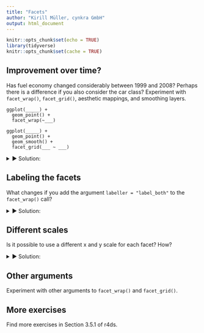 ```yaml
---
title: "Facets"
author: "Kirill Müller, cynkra GmbH"
output: html_document
---
```


```r
knitr::opts_chunk$set(echo = TRUE)
library(tidyverse)
knitr::opts_chunk$set(cache = TRUE)
```

## Improvement over time?

Has fuel economy changed considerably between 1999 and 2008? Perhaps there is a difference if you also consider the car class? Experiment with `facet_wrap()`, `facet_grid()`, aesthetic mappings, and smoothing layers.

```
ggplot(_____) +
  geom_point() +
  facet_wrap(~___)
```

```
ggplot(_____) +
  geom_point() +
  geom_smooth() + 
  facet_grid(___ ~ ___)
```

<details>
<summary>&#x25BA; Solution:</summary>
We can split the simple scatterplot over two facets, one per year:

```r
ggplot(data = mpg) +
  geom_point(mapping = aes(x = displ, y = hwy)) +
  facet_wrap(~year)
```

The smoothing layer seems to confirm a slight improvement, especially for engines with a displacement of three or more liters:

```r
ggplot(data = mpg) +
  geom_point(mapping = aes(x = displ, y = hwy)) +
  geom_smooth(mapping = aes(x = displ, y = hwy)) +
  facet_wrap(~year)
```

We can also look at each car class in parallel.

```r
ggplot(data = mpg) +
  geom_point(mapping = aes(x = displ, y = hwy)) +
  facet_grid(year~class)
```

But too many facets may be not as helpful, we can also use color:

```r
ggplot(data = mpg) +
  geom_point(
    mapping = aes(x = displ, y = hwy, color = factor(year))
  ) +
  geom_smooth(
    mapping = aes(x = displ, y = hwy, color = factor(year)),
    method = "lm"
  ) +
  facet_wrap(~class)
```
</details>


## Labeling the facets

What changes if you add the argument `labeller = "label_both"` to the `facet_wrap()` call?

<details>
<summary>&#x25BA; Solution:</summary>
This is useful if the value itself is not self-explanatory:

```r
ggplot(data = mpg) +
  geom_point(mapping = aes(x = displ, y = hwy)) +
  facet_wrap(~cyl, labeller = "label_both")
```
</details>


## Different scales

Is it possible to use a different x and y scale for each facet? How?

<details>
<summary>&#x25BA; Solution:</summary>
Via the `scales` argument, zooms in to the range of the corresponding scale(s).

```r
ggplot(data = mpg) +
  geom_point(mapping = aes(x = displ, y = hwy)) +
  facet_wrap(
    ~cyl,
    labeller = "label_both",
    scales = "free_x"
  )
```

```r
ggplot(data = mpg) +
  geom_point(mapping = aes(x = displ, y = hwy)) +
  facet_wrap(
    ~cyl,
    labeller = "label_both",
    scales = "free_y"
  )
```

```r
ggplot(data = mpg) +
  geom_point(mapping = aes(x = displ, y = hwy)) +
  facet_wrap(
    ~cyl,
    labeller = "label_both",
    scales = "free"
  )
```
</details>

## Other arguments

Experiment with other arguments to `facet_wrap()` and `facet_grid()`.

## More exercises

Find more exercises in Section 3.5.1 of r4ds.
